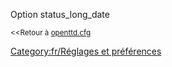 {{fr/Amorce}}
Option status_long_date

<small><<Retour à [[fr/Archive/Manual/Settings/Openttd.cfg|openttd.cfg]]</small>
[[Category:fr/Réglages et préférences]]